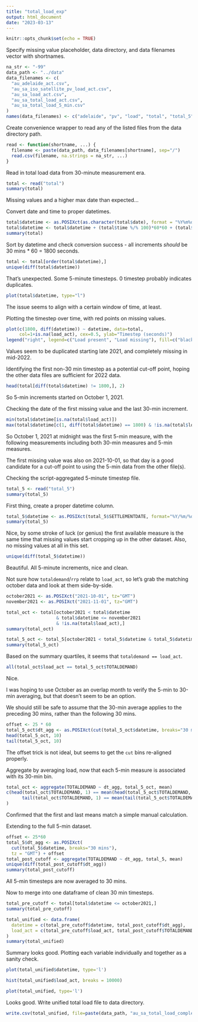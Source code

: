 ```yaml
---
title: "total_load_exp"
output: html_document
date: "2023-03-13"
---
```


```r
knitr::opts_chunk$set(echo = TRUE)
```

Specify missing value placeholder, data directory, and data filenames vector with shortnames.

```r
na_str <- "-99"
data_path <- "../data"
data_filenames <- c(
  "au_adelaide_act.csv",
  "au_sa_iso_satellite_pv_load_act.csv",
  "au_sa_load_act.csv",
  "au_sa_total_load_act.csv",
  "au_sa_total_load_5_min.csv"
)
names(data_filenames) <- c("adelaide", "pv", "load", "total", "total_5")
```

Create convenience wrapper to read any of the listed files from the data directory path.

```r
read <- function(shortname, ...) {
  filename <- paste(data_path, data_filenames[shortname], sep="/")
  read.csv(filename, na.strings = na_str, ...)
}
```

Read in total load data from 30-minute measurement era.

```r
total <- read("total")
summary(total)
```

Missing values and a higher max date than expected...

Convert date and time to proper datetimes.

```r
total$datetime <- as.POSIXct(as.character(total$date), format = "%Y%m%d", tz = "GMT")
total$datetime <- total$datetime + (total$time %/% 100)*60*60 + (total$time %% 100)*60
summary(total)
```

Sort by datetime and check conversion success - all increments _should_ be 30 mins * 60 = 1800 seconds.

```r
total <- total[order(total$datetime),]
unique(diff(total$datetime))
```

That's unexpected. Some 5-minute timesteps. 0 timestep probably indicates duplicates.

```r
plot(total$datetime, type="l")
```

The issue seems to align with a certain window of time, at least.

Plotting the timestep over time, with red points on missing values.

```r
plot(c(1800, diff(datetime)) ~ datetime, data=total, 
     col=1+is.na(load_act), cex=0.5, ylab="Timestep (seconds)")
legend("right", legend=c("Load present", "Load missing"), fill=c("black", "red"))
```

Values seem to be duplicated starting late 2021, and completely missing in mid-2022.

Identifying the first non-30 min timestep as a potential cut-off point, hoping the other data files are sufficient for 2022 data.

```r
head(total[diff(total$datetime) != 1800,], 2)
```

So 5-min increments started on October 1, 2021.

Checking the date of the first missing value and the last 30-min increment.

```r
min(total$datetime[is.na(total$load_act)])
max(total$datetime[c(1, diff(total$datetime) == 1800) & !is.na(total$load_act)])
```

So October 1, 2021 at midnight was the first 5-min measure, with the following measurements including both 30-min measures and 5-min measures.

The first missing value was also on 2021-10-01, so that day is a good candidate for a cut-off point to using the 5-min data from the other file(s).

Checking the script-aggregated 5-minute timestep file.

```r
total_5 <- read("total_5")
summary(total_5)
```

First thing, create a proper datetime column.

```r
total_5$datetime <- as.POSIXct(total_5$SETTLEMENTDATE, format="%Y/%m/%d %H:%M:%S", tz = "GMT")
summary(total_5)
```

Nice, by some stroke of luck (or genius) the first available measure is the same time that missing values start cropping up in the other dataset.
Also, no missing values at all in this set.

```r
unique(diff(total_5$datetime))
```

Beautiful. All 5-minute increments, nice and clean.

Not sure how `totaldemand`/`rrp` relate to `load_act`, so let's grab the matching october data and look at them side-by-side.

```r
october2021 <- as.POSIXct("2021-10-01", tz="GMT")
november2021 <- as.POSIXct("2021-11-01", tz="GMT")

total_oct <- total[october2021 < total$datetime 
                   & total$datetime <= november2021
                   & !is.na(total$load_act),]
summary(total_oct)
```

```r
total_5_oct <- total_5[october2021 < total_5$datetime & total_5$datetime <= november2021,]
summary(total_5_oct)
```

Based on the summary quartiles, it seems that `totaldemand == load_act`.

```r
all(total_oct$load_act == total_5_oct$TOTALDEMAND)
```

Nice.

I was hoping to use October as an overlap month to verify the 5-min to 30-min averaging, but that doesn't seem to be an option.

We should still be safe to assume that the 30-min average applies to the preceding 30 mins, rather than the following 30 mins.

```r
offset <- 25 * 60
total_5_oct$dt_agg <- as.POSIXct(cut(total_5_oct$datetime, breaks="30 mins")) + offset
head(total_5_oct, 10)
tail(total_5_oct, 10)
```

The offset trick is not ideal, but seems to get the `cut` bins re-aligned properly.

Aggregate by averaging load, now that each 5-min measure is associated with its 30-min bin.

```r
total_oct <- aggregate(TOTALDEMAND ~ dt_agg, total_5_oct, mean)
c(head(total_oct$TOTALDEMAND, 1) == mean(head(total_5_oct$TOTALDEMAND, 6)), 
      tail(total_oct$TOTALDEMAND, 1) == mean(tail(total_5_oct$TOTALDEMAND, 6))
)
```

Confirmed that the first and last means match a simple manual calculation.

Extending to the full 5-min dataset.

```r
offset <- 25*60
total_5$dt_agg <- as.POSIXct(
  cut(total_5$datetime, breaks="30 mins"), 
  tz = "GMT") + offset
total_post_cutoff <- aggregate(TOTALDEMAND ~ dt_agg, total_5, mean)
unique(diff(total_post_cutoff$dt_agg))
summary(total_post_cutoff)
```

All 5-min timesteps are now averaged to 30 mins.

Now to merge into one dataframe of clean 30 min timesteps.

```r
total_pre_cutoff <- total[total$datetime <= october2021,]
summary(total_pre_cutoff)
```

```r
total_unified <- data.frame(
  datetime = c(total_pre_cutoff$datetime, total_post_cutoff$dt_agg), 
  load_act = c(total_pre_cutoff$load_act, total_post_cutoff$TOTALDEMAND)
)
summary(total_unified)
```

Summary looks good.
Plotting each variable individually and together as a sanity check.

```r
plot(total_unified$datetime, type='l')
```

```r
hist(total_unified$load_act, breaks = 10000)
```

```r
plot(total_unified, type='l')
```

Looks good. Write unified total load file to data directory.

```r
write.csv(total_unified, file=paste(data_path, "au_sa_total_load_complete.csv", sep="/"), row.names=F)
```

